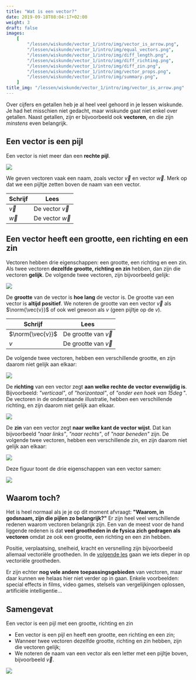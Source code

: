 ```yaml
---
title: "Wat is een vector?"
date: 2019-09-18T08:04:17+02:00
weight: 3
draft: false
images:
    [
        "/lessen/wiskunde/vector_1/intro/img/vector_is_arrow.png",
        "/lessen/wiskunde/vector_1/intro/img/equal_vectors.png",
        "/lessen/wiskunde/vector_1/intro/img/diff_length.png",
        "/lessen/wiskunde/vector_1/intro/img/diff_richting.png",
        "/lessen/wiskunde/vector_1/intro/img/diff_zin.png",
        "/lessen/wiskunde/vector_1/intro/img/vector_props.png",
        "/lessen/wiskunde/vector_1/intro/img/summary.png",
    ]
title_img: "/lessen/wiskunde/vector_1/intro/img/vector_is_arrow.png"
---
```


Over cijfers en getallen heb je al heel veel gehoord in je lessen wiskunde. Je
had het misschien niet gedacht, maar wiskunde gaat niet enkel over getallen.
Naast getallen, zijn er bijvoorbeeld ook **vectoren**, en die zijn _minstens_
even belangrijk.

## Een vector is een pijl

Een vector is niet meer dan een **rechte pijl**.

![](img/vector_is_arrow.png)

We geven vectoren vaak een naam, zoals vector $\vec{v}$ en vector $\vec{w}$.
Merk op dat we een pijltje zetten boven de naam van een vector.

| Schrijf   | Lees                |
| --------- | ------------------- |
| $\vec{v}$ | De vector $\vec{v}$ |
| $\vec{w}$ | De vector $\vec{w}$ |

## Een vector heeft een grootte, een richting en een zin

Vectoren hebben drie eigenschappen: een grootte, een richting en een zin. Als
twee vectoren **dezelfde grootte, richting en zin** hebben, dan zijn die
vectoren **gelijk**. De volgende twee vectoren, zijn bijvoorbeeld gelijk:

![](img/equal_vectors.png)

De **grootte** van de vector is **hoe lang** de vector is. De grootte van een
vector is **altijd positief**. We noteren de grootte van een vector $\vec{v}$
als $\norm{\vec{v}}$ of ook wel gewoon als $v$ <Mute>(geen pijltje op de
$v$)</Mute>.

| Schrijf          | Lees                     |
| ---------------- | ------------------------ |
| $\norm{\vec{v}}$ | De grootte van $\vec{v}$ |
| $v$              | De grootte van $\vec{v}$ |

De volgende twee vectoren, hebben een verschillende grootte, en
zijn daarom niet gelijk aan elkaar:

![](img/diff_length.png)

De **richting** van een vector zegt **aan welke rechte de vector evenwijdig
is**. Bijvoorbeeld: _"verticaal"_, of _"horizontaal"_, of _"onder een hoek van
$15\deg$"_. De vectoren in de onderstaande illustratie, hebben een verschillende
richting, en zijn daarom niet gelijk aan elkaar.

![](img/diff_richting.png)

De **zin** van een vector zegt **naar welke kant de vector wijst**. Dat kan
bijvoorbeeld _"naar links"_, _"naar rechts"_, of _"naar beneden"_ zijn. De
volgende twee vectoren, hebben een verschillende zin, en zijn daarom niet gelijk
aan elkaar:

![](img/diff_zin.png)

Deze figuur toont de drie eigenschappen van een vector samen:

![](img/vector_props.png)

## Waarom toch?

Het is heel normaal als je je op dit moment afvraagt: **"Waarom, in godsnaam,
zijn die pijlen zo belangrijk?"** Er zijn heel veel verschillende redenen waarom
vectoren belangrijk zijn. Een van de meest voor de hand liggende redenen is dat
**veel grootheden in de fysica zich gedragen als vectoren** omdat ze ook een
grootte, een richting en een zin hebben.

Positie, verplaatsing, snelheid, kracht
en versnelling zijn bijvoorbeeld allemaal vectoriële grootheden. In de [volgende
les](vectoriele_grootheden) gaan we iets dieper in op vectoriële grootheden.

Er zijn echter **nog vele andere toepassingsgebieden** van vectoren, maar daar
kunnen we helaas hier niet verder op in gaan. Enkele voorbeelden: special
effects in films, video games, stelsels van vergelijkingen oplossen, artificiële
intelligentie...

## Samengevat

<Attention>

Een vector is een pijl met een grootte, richting en zin


-   Een vector is een pijl en heeft een grootte, een richting en een zin;
-   Wanneer twee vectoren dezelfde grootte, richting en zin hebben, zijn die
    vectoren gelijk;
-   We noteren de naam van een vector als een letter met een pijltje boven,
    bijvoorbeeld $\vec{v}$.

![](img/summary.png)

</Attention>
